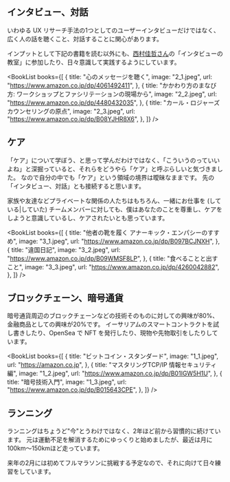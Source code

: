 
## インタビュー、対話

いわゆる UX リサーチ手法の1つとしてのユーザーインタビューだけではなく、広く人の話を聴くこと、対話することに関心があります。

インプットとして下記の書籍を読む以外にも、[西村佳哲さん](https://livingworld.net/nish/)の「インタビューの教室」に参加したり、日々意識して実践するようにしています。

<BookList
  books={[
    {
      title: "心のメッセージを聴く",
      image: "2_1.jpeg",
      url: "https://www.amazon.co.jp/dp/4061492411",
    },
    {
      title: "かかわり方のまなび方: ワークショップとファシリテーションの現場から",
      image: "2_2.jpeg",
      url: "https://www.amazon.co.jp/dp/4480432035",
    },
    {
      title: "カール・ロジャーズ カウンセリングの原点",
      image: "2_3.jpeg",
      url: "https://www.amazon.co.jp/dp/B08YJHR8X6",
    },
  ]}
/>

## ケア

「ケア」について学ぼう、と思って学んだわけではなく、「こういうのっていいよね」と深掘っていると、それらをどうやら「ケア」と呼ぶらしいと気づきました。
なので自分の中でも「ケア」という領域の境界は曖昧なままです。
先の「インタビュー、対話」とも接続すると思います。

家族や友達などプライベートな関係の人たちはもちろん、一緒にお仕事を (している|していた) チームメンバーに対しても、僕はあなたのことを尊重し、ケアをしようと意識しているし、ケアされたいとも思っています。

<BookList
  books={[
    {
      title: "他者の靴を履く アナーキック・エンパシーのすすめ",
      image: "3_1.jpeg",
      url: "https://www.amazon.co.jp/dp/B097BCJNXH",
    },
    {
      title: "違国日記",
      image: "3_2.jpeg",
      url: "https://www.amazon.co.jp/dp/B09WMSF8LP",
    },
    {
      title: "食べることと出すこと",
      image: "3_3.jpeg",
      url: "https://www.amazon.co.jp/dp/4260042882",
    },
  ]}
/>

## ブロックチェーン、暗号通貨

暗号通貨周辺のブロックチェーンなどの技術そのものに対しての興味が80%、金融商品としての興味が20%です。
イーサリアムのスマートコントラクトを試し書きしたり、OpenSea で NFT を発行したり、現物や先物取引をしたりしています。

<BookList
  books={[
    {
      title: "ビットコイン・スタンダード",
      image: "1_1.jpeg",
      url: "https://amazon.co.jp",
    },
    {
      title: "マスタリングTCP/IP 情報セキュリティ編",
      image: "1_2.jpeg",
      url: "https://www.amazon.co.jp/dp/B01IGW5H1U",
    },
    {
      title: "暗号技術入門",
      image: "1_3.jpeg",
      url: "https://www.amazon.co.jp/dp/B015643CPE",
    },
  ]}
/>


## ランニング

ランニングはちょうど"今"とうわけではなく、2年ほど前から習慣的に続けています。
元は運動不足を解消するためにゆっくりと始めましたが、最近は月に100km〜150kmほど走っています。

来年の2月には初めてフルマラソンに挑戦する予定なので、それに向けて日々練習をしています。

